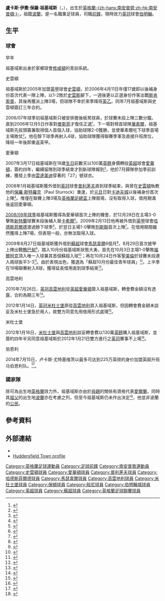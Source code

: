 {{noteTA|G1=足球|G2=EPL|G3=蘇超|G4=FAcup
|T=zh-hans:卢卡斯·尤特基维茨; zh-hk:盧卡斯·祖基域斯;
|1=zh-hans:卢卡斯; zh-hk:盧卡斯;
|2=zh-hans:尤特基维茨; zh-hk:祖基域斯;
|3=zh-hans:鲁卡斯·伊萨克·保罗·尤特基维茨; zh-hk:盧卡斯·伊撒·保羅·祖基域斯;
|4=zh-hans:范德梅德; zh-hk:雲達美迪;
|5=zh-hans:保罗·斯图罗克; zh-hk:保羅·斯特羅克;
|6=zh-hans:曼斯菲尔德; zh-hk:曼斯菲;
}}
{{Infobox football biography 2
| playername          = 盧卡斯·祖基域斯<br />''Lukas Jutkiewicz''
| image               = 
| caption             = 
| fullname            = Lukas Isaac Paul Jutkiewicz
| dateofbirth         = {{birth date and age|1989|3|28|df=y}}
| cityofbirth         = [[南安普顿|-{zh-hans:南安普顿;zh-hk:南安普頓;}-]]
| countryofbirth      = [[英格蘭|英格蘭]]
| height              = {{height|m=1.85}}
| position            = [[前鋒_(足球)|前鋒]]
| currentclub         = [[伯明翰足球會|伯明翰]]
| clubnumber          = 10
| youthyears1         = 1999−2002
| youthclubs1         = [[南安普顿足球俱乐部|修咸頓]]
| years1              = 2005−2007
| clubs1              = [[斯温登足球俱乐部|史雲頓]]
| caps1               = 38
| goals1              = 5
| years2              = 2007−2010
| clubs2              = [[埃弗顿足球俱乐部|愛華頓]]
| caps2               = 1
| goals2              = 0
| years3              = 2008
| clubs3              = → [[普利茅斯足球俱乐部|普利茅夫]]
| caps3               = 3
| goals3              = 0
| years4              = 2009
| clubs4              = → [[哈德斯菲尔德足球俱乐部|哈德斯菲爾德]]
| caps4               = 7
| goals4              = 0
| years5              = 2009−2010
| clubs5              = → [[马瑟韦尔足球俱乐部|馬瑟韋爾]]
| caps5               = 33
| goals5              = 12
| years6              = 2010−2012
| clubs6              = [[考文垂足球俱乐部|高雲地利]]
| caps6               = 67
| goals6              = 18
| years7              = 2012
| clubs7              = → [[米德尔斯堡足球俱乐部|米杜士堡]]
| caps7               = 1
| goals7              = 0
| years8              = 2012−2014
| clubs8              = [[米德尔斯堡足球俱乐部|米杜士堡]]
| caps8               = 64
| goals8              = 11
| years9              = 2014
| clubs9              = → [[博尔顿足球俱乐部|-{zh-hans:博尔顿; zh-hk:保頓;}-]]
| caps9               = 20
| goals9              = 7
| years10             = 2014−2017
| clubs10             = [[伯恩利足球俱乐部|-{zh-hans:伯恩利; zh-hk:般尼;}-]]
| caps10              = 32
| goals10             = 0
| years11              = 2016−2017
| clubs11              = → [[伯明翰足球會|伯明翰]]
| caps11               = 19
| goals11              = 8
| years12              = 2017−
| clubs12              = [[伯明翰足球會|伯明翰]]
| caps12               = 136
| goals12              = 35
| totalcaps           = 
| totalgoals          = 
| nationalyears1      = 
| nationalteam1       = 
| nationalcaps1       = 
| nationalgoals1      = 
| medaltemplates      = 
| club-update         = 2018年12月1日 14:34 (UTC)
| nationalteam-update = 
}}

'''盧卡斯·伊撒·保羅·祖基域斯'''（{{lang-pl|'''Lukas Isaac Paul Jutkiewicz'''}}，{{bd|1989年|3月28日|||Jutkiewicz}}），出生於[[英格蘭|英格蘭]][[南安普顿|-{zh-hans:南安普顿;zh-hk:南安普頓;}-]]，祖籍[[波蘭|波蘭]]，是一名職業足球員，司職[[前鋒_(足球)|前鋒]]，現時效力[[英冠|英冠]]球會[[伯明翰足球會|伯明翰]]。

==生平==
===球會===
;早年
祖基域斯出身於家鄉球會[[南安普顿足球俱乐部|修咸頓]]的青訓系統。

;史雲頓
祖基域斯於2005年加盟[[英格蘭足球甲級聯賽|英甲]]球會[[斯温登足球俱乐部|史雲頓]]，於2006年4月11日年僅17歲即以後補身份首次代表一隊上陣，以1-2敗於[[斯旺西城足球俱乐部|史雲斯]]腳下，一週後更以正選身份作客出戰[[斯坎索普联足球俱乐部|斯肯索普]]，其後再獲派上陣3場，但球隊不幸於來季降班[[英格蘭足球乙級聯賽|英乙]]。同年7月祖基域斯與史雲頓簽訂三年合約。

2006/07年球季初祖基域斯只被安排擔後板凳球員，於球賽末段上陣三數分鐘。直到2006年12月5日作客對[[曼斯菲尔德城足球俱乐部|曼斯菲]]才復任正選<small><ref>{{cite news |language=en |url=http://news.bbc.co.uk/sport2/hi/football/eng_div_3/6201602.stm |title=Mansfield 2-0 Swindon |work=[[BBC|BBC]] Sport |date=2006-12-05 |accessdate=2009-11-06}}</ref></small>，下一場對榜首球隊[[沃尔索尔足球俱乐部|華素爾]]，祖基域斯先拔頭籌兼取得個人首個入球，協助球隊2-0獲勝，並使華素爾吃下球季首場主場敗仗<small><ref>{{cite news |language=en |url=http://news.bbc.co.uk/sport2/hi/football/eng_div_3/6201692.stm |title=Walsall 0-2 Swindon |work=[[BBC|BBC]] Sport |date=2006-12-09 |accessdate=2009-11-06}}</ref></small>。他在餘下球季再射入4球，協助球隊獲得聯賽季軍及直接升班席位，降班一年後即重返英甲。

;愛華頓
2007年3月17日祖基域斯在18歲[[生日|生日]]前數天以100萬[[英鎊|英鎊]]身價轉投[[英超|英超]]球會[[埃弗顿足球俱乐部|愛華頓]]，簽約四年，繼續留隊到球季結束才到新球隊報到<small><ref>{{cite news |language=en |url=http://news.bbc.co.uk/sport1/hi/football/teams/e/everton/6461453.stm |title=Everton swoop for Swindon striker |work=[[BBC|BBC]] Sport |date=17 March 2007 |accessdate=2009-11-06}}</ref></small>，他於7月歸隊參加季前訓練，獲發上季由[[安迪·雲達美迪|雲達美迪]]穿著的「27」號球衣。

2008年1月祖基域斯獲外借到[[英冠|英冠]]球會[[普利茅斯足球俱乐部|普利茅夫]]直到球季結束，與曾在[[斯温登足球俱乐部|史雲頓]]執教他的[[保羅·斯特羅克|保羅·斯特羅克]]（Paul Sturrock）重逢，於[[元旦|元旦]]日對[[卡迪夫城足球俱乐部|卡迪夫城]]以後補身份首次上陣<small><ref>{{cite news |language=en |url=http://news.bbc.co.uk/sport1/hi/football/teams/p/plymouth_argyle/7166294.stm |title=Plymouth seal Jutkiewicz switch |work=[[BBC|BBC]] Sport |date=2 January 2008 |accessdate=2009-11-06}}</ref></small>。惟僅在聯賽上陣3場及[[英格蘭足總盃|英格蘭足總盃]]上陣兩場，沒有取得入球，借用期滿後返回愛華頓。

[[2008年至2009年英格蘭超級聯賽|2008/09年球季]]祖基域斯獲得為愛華頓首次上陣的機會，於12月28日在主場3-0擊敗[[桑德兰足球俱乐部|新特蘭]]球賽末段後補入替[[蒂姆·卡希尔|卡希爾]]<small><ref>{{cite news |language=en |url=http://news.bbc.co.uk/sport2/hi/football/eng_prem/7788412.stm |title=Everton 3-0 Sunderland |work=[[BBC|BBC]] Sport |date=2008-12-28 |accessdate=2009-11-06}}</ref></small>。2009年2月13日他再被外借到[[英格蘭足球甲級聯賽|英甲]]球會[[哈德斯菲尔德足球俱乐部|哈德斯菲爾德]]渡過餘下球季<small><ref>{{cite news |language=en |url=http://news.bbc.co.uk/sport2/hi/football/teams/h/huddersfield_town/7888129.stm |title=Terriers get Everton's Jutkiewicz |work=[[BBC|BBC]] Sport |date=2009-02-13 |accessdate=2009-11-06}}</ref></small>，於翌日主場1-0擊敗[[列斯聯足球會|列斯聯]]首次上陣<small><ref>{{cite news |language=en |url=http://news.bbc.co.uk/sport2/hi/football/eng_div_2/7872898.stm |title=Huddersfield 1-0 Leeds |work=[[BBC|BBC]] Sport |date=2009-02-14 |accessdate=2009-11-06}}</ref></small>。在借用期間雖然獲得上陣7場，但表現一般，亦無法取得入球。

2009年8月27日祖基域斯獲外借到[[蘇超|蘇超]]球會[[马瑟韦尔足球俱乐部|馬瑟韋爾]]6個月<small><ref>{{cite news |language=en |url=http://news.bbc.co.uk/sport2/hi/football/teams/m/motherwell/8223400.stm |title=Jutkiewicz agrees Well loan deal |publisher=[[BBC|BBC]] Sport |date=2009-08-27 |accessdate=2009-11-06}}</ref></small>，8月29日首次披甲上陣出戰[[阿伯丁足球俱乐部|鴨巴甸]]<small><ref>{{cite news |language=en |url=http://news.bbc.co.uk/sport2/hi/football/scot_prem/8226515.stm |title=Aberdeen 0-0 Motherwell |publisher=[[BBC|BBC]] Sport |date=2009-08-29 |accessdate=2009-11-06}}</ref></small>，踏入10月份祖基域斯狀態大勇，首先在10月3日主場1-0擊敗[[法尔科克足球俱乐部|福爾柯克]]頂入唯一入球兼其首個蘇超入球<small><ref>{{cite news |language=en |url=http://news.bbc.co.uk/sport2/hi/football/scot_prem/8285398.stm |title=Motherwell 1-0 Falkirk |publisher=[[BBC|BBC]] Sport |date=2009-10-03 |accessdate=2009-11-06}}</ref></small>；再在10月24日作客[[圣米伦足球俱乐部|聖美倫]]於球賽末段連入兩球扳平3-3<small><ref>{{cite news |language=en |url=http://news.bbc.co.uk/sport2/hi/football/scot_prem/8319165.stm |title=St Mirren 3-3 Motherwell |publisher=[[BBC|BBC]] Sport |date=2009-10-24 |accessdate=2009-11-06}}</ref></small>。由於表現出色，獲選為「蘇超10月份最佳青年球員」<small><ref>{{cite web |language=en |url=http://www.cbfootball.co.uk/monthly.aspx?MonthID=10 |title=Monthly Award - 2009 October |publisher=[[蘇格蘭足球超級聯賽|''cbfootball.co.uk'']] |date= |accessdate=2009-11-06 |archive-url=https://web.archive.org/web/20120107133400/http://cbfootball.co.uk/monthly.aspx?MonthID=10# |archive-date=2012-01-07 |dead-url=yes }}</ref></small>。上半季在19場聯賽射入8球，獲得延長借用直到球季結束<small><ref>{{cite news |language=en |url=http://www.skysports.com/story/0,19528,12875_5889052,00.html |title=Toffees duo extend Well stay |publisher=Sky Sports |date=2010-01-27 |accessdate=2010-01-28}}</ref></small>。

;高雲地利
2010年7月26日，[[英冠|英冠]][[考文垂足球俱乐部|高雲地利]]從[[英超|英超]][[埃弗顿足球俱乐部|愛華頓]]簽入祖基域斯，轉會費金額沒有透露，合約為期三年<small><ref>{{cite news |language=en |url=http://news.bbc.co.uk/sport2/hi/football/teams/c/coventry_city/8855879.stm |title=Coventry City sign Everton striker Lukas Jutkiewicz |publisher=''[[BBC_Sport|BBC Sport]]'' |date=2010-07-26 |accessdate=2013-10-05}}</ref></small>。

2012年1月14日，[[英冠|英冠]][[米德尔斯堡足球俱乐部|米杜士堡]]原從[[考文垂足球俱乐部|高雲地利]]買入祖基域斯，但因轉會費金額未談妥及米杜士堡急於用人，故雙方同意先用借用形式處理<small><ref>{{cite news |language=en |url=http://www1.skysports.com/football/news/11710/7429017/Boro-seal-Jutkiewicz-loan |title=Boro seal Jutkiewicz loan |publisher=Sky Sports |date=2012-01-14 |accessdate=2010-01-28}}</ref></small>。

;米杜士堡
2012年1月16日，[[米德尔斯堡足球俱乐部|米杜士堡]]與[[考文垂足球俱乐部|高雲地利]]談妥轉會費以130萬[[英鎊|英鎊]]購入祖基域斯，並簽約四年半另同意祖基域斯於2012年1月21日雙方進行之[[英冠|英冠]]賽事不上場<small><ref>{{cite news |language=en |url=http://www.bbc.co.uk/sport/0/football/14730037 |title=Middlesbrough sign Coventry City's Lukas Jutkiewicz permanently |publisher=''[[BBC_Sport|BBC Sport]]'' |date=2012-01-16 |accessdate=2013-10-05}}</ref></small>。

;伯恩利
2014年7月15日，卢卡斯·尤特基维茨以最多可达到225万英镑的身价加盟英超升班马伯恩利队。<ref>{{cite news |language=en |url=http://www.bbc.co.uk/sport/0/football/28309685 |title=Premier League: Burnley sign Boro striker Lukas Jutkiewicz  |publisher=''[[BBC_Sport|BBC Sport]]'' |date=2014-07-15 |accessdate=2014-07-17}}</ref></small>。

===國家隊===
除可為出生地[[英格蘭|英格蘭]]效力外，祖基域斯亦由於[[母親|母親]]的關係有資格代表[[愛爾蘭|愛爾蘭]]，同時其[[祖父|祖父]]的出生地[[波蘭|波蘭]]亦在考慮之列，但至今祖基域斯仍未作出決定<small><ref>{{cite news |language=en |url=http://www.sundaymail.co.uk/sport-news/scottish-football/2009/09/13/i-may-have-to-leave-everton-but-i-d-love-to-stay-in-spl-says-motherwell-loan-star-lukas-jutkiewicz-78057-21669887/ |title=I may have to leave Everton but I'd love to stay in SPL, says Motherwell loan star Lukas Jutkiewicz |work=Sunday Mail |date=13 September 2009 |accessdate=2009-11-06}}</ref></small>，他並非波蘭的[[公民|公民]]。

==參考資料==
{{reflist}}

==外部連結==
*{{soccerbase|id=43635|name=盧卡斯·祖基域斯}}
*[https://web.archive.org/web/20090611151941/http://www.htafc.com/page/ProfilesDetail/0,,10312~42061,00.html Huddersfield Town profile]

{{伯明翰球員名單}}

{{DEFAULTSORT:Jutkiewicz, Lukas}}
[[Category:英格蘭足球運動員|Category:英格蘭足球運動員]]
[[Category:足球前鋒|Category:足球前鋒]]
[[Category:南安普敦運動員|Category:南安普敦運動員]]
[[Category:史雲頓球員|Category:史雲頓球員]]
[[Category:愛華頓球員|Category:愛華頓球員]]
[[Category:普利茅夫球員|Category:普利茅夫球員]]
[[Category:哈德斯菲爾德球員|Category:哈德斯菲爾德球員]]
[[Category:馬瑟韋爾球員|Category:馬瑟韋爾球員]]
[[Category:高雲地利球員|Category:高雲地利球員]]
[[Category:米杜士堡球員|Category:米杜士堡球員]]
[[Category:保頓球員|Category:保頓球員]]
[[Category:般尼球員|Category:般尼球員]]
[[Category:伯明翰城球員|Category:伯明翰城球員]]
[[Category:英超球員|Category:英超球員]]
[[Category:蘇超球員|Category:蘇超球員]]
[[Category:英格蘭足球聯賽球員|Category:英格蘭足球聯賽球員]]